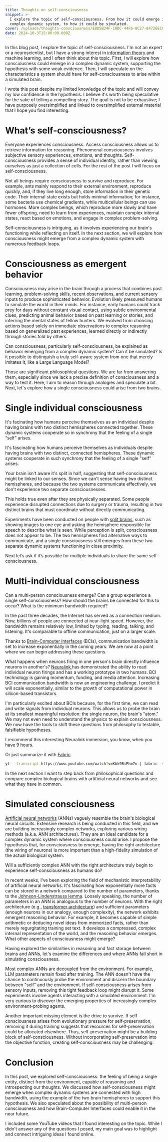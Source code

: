 ```yaml
---
title: Thoughts on self-consciousness
snippet: >-
  I explore the topic of self-consciousness. From how it could emerge in a
  complex dynamic system, to how it could be simulated.
cover: /uploads/thoughts-consciousness/E8D5B34F-10DC-44F6-8C27-84726ECC8782.webp
date: 2024-10-3T15:00:00.000Z
---
```


In this blog post, I explore the topic of self-consciousness. I'm not an expert or a neuroscientist, but I have a strong interest in [information theory ](https://en.wikipedia.org/wiki/Information_theory)and machine learning, and I often think about this topic. First, I will explore how consciousness could emerge in a complex dynamic system, supporting the hypothesis with some weak evidence. Then, I will speculate on the characteristics a system should have for self-consciousness to arise within a simulated brain.

I wrote this post despite my limited knowledge of the topic and will convey my low confidence in the hypothesis. I believe it's worth being speculative for the sake of telling a compelling story. The goal is not to be exhaustive; I have purposely oversimplified and linked to oversimplified external material that I hope you find interesting.

# What’s self-consciousness?

<Comment comment="definition of consciousness" />

Everyone experiences consciousness. Access consciousness allows us to retrieve information for reasoning. Phenomenal consciousness involves subjective sensory experiences, emotions, and thoughts. Self-consciousness provides a sense of individual identity, rather than viewing ourselves as just a collection of cells. For the rest of the post I will focus on self-consciousness.

Not all beings require consciousness to survive and reproduce. For example, ants mainly respond to their external environment, reproduce quickly, and, if they live long enough, store information in their genetic code. Their internal state exists but holds minimal information; for instance, some bacteria use chemical gradients, while multicellular beings can use hormones. More complex beings, which reproduce more slowly and have fewer offspring, need to learn from experiences, maintain complex internal states, react based on emotions, and engage in complex problem-solving.

Self-consciousness is intriguing, as it involves experiencing our brain's functioning while reflecting on itself. In the next section, we will explore how consciousness might emerge from a complex dynamic system with numerous feedback loops.

# Consciousness as emergent behavior

<Comment comment="consciousness arises from complexity" />

Consciousness may arise in the brain through a process that combines past learning, problem-solving skills, recent observations, and current sensory inputs to produce sophisticated behavior. Evolution likely pressured humans to simulate the world in their minds. For instance, early humans could track prey for days without constant visual contact, using subtle environmental clues, predicting animal behavior based on past learning or stories, and inferring the mental states of fellow hunters. We evolved from choosing actions based solely on immediate observations to complex reasoning based on generalized past experiences, learned directly or indirectly through stories told by others.

<VideoYoutube id="H6u0VBqNBQ8" />

<Comment comment="questions" />

Can consciousness, particularly self-consciousness, be explained as behavior emerging from a complex dynamic system? Can it be simulated? Is it possible to distinguish a truly self-aware system from one that merely imitates it, like a Large Language Model?

Those are significant philosophical questions. We are far from answering them, especially since we lack a precise definition of consciousness and a way to test it. Here, I aim to reason through analogies and speculate a bit. Next, let's explore how a single consciousness could arise from two brains.

# Single individual consciousness

<Comment comment="perceive as one while being two" />

It's facinating how humans perceive themselves as an individual despite having brains with two distinct hemispheres connected together. These dynamic systems cooperate so in synchrony that the feeling of a single “self” arises.

It's fascinating how humans perceive themselves as individuals despite having brains with two distinct, connected hemispheres. These dynamic systems cooperate in such synchrony that the feeling of a single "self" arises.

<Comment comment="sensory experience, illusion" />

Your brain isn't aware it's split in half, suggesting that self-consciousness might be linked to our senses. Since we can't sense having two distinct hemispheres, and because the two systems communicate effectively, we don't experience two separate consciousnesses.

This holds true even after they are physically separated. Some people experience disrupted connections due to surgery or trauma, resulting in two distinct brains that must coordinate without directly communicating.

Experiments have been conducted on people with [split brains](https://en.wikipedia.org/wiki/Split-brain), such as showing images to one eye and asking the hemisphere responsible for speech to describe what is seen. While perception is split, consciousness does not appear to be. The two hemispheres find alternative ways to communicate, and a single consciousness still emerges from these two separate dynamic systems functioning in close proximity.

Next let’s ask if it’s possible for multiple individuals to share the same self-consciousness.

# Multi-individual consciousness

<Comment comment="how multiple humans can perceive as one?" />

Can a multi-person consciousness emerge? Can a group experience a single self-consciousness? How should the brains be connected for this to occur? What is the minimum bandwidth required?

In the past three decades, the Internet has served as a connection medium. Now, billions of people are connected at near-light speed. However, the bandwidth remains relatively low, limited by typing, reading, talking, and listening. It's comparable to offline communication, just on a larger scale.

Thanks to [Brain-Computer Interfaces](https://en.wikipedia.org/wiki/Brain–computer_interface) (BCIs), communication bandwidth is set to increase exponentially in the coming years. We are now at a point where we can begin addressing these questions.

What happens when neurons firing in one person's brain directly influence neurons in another's? [Neuralink ](https://en.wikipedia.org/wiki/Neuralink)has demonstrated the ability to read individual neuron firings and has a working prototype in two humans. BCI technology is gaining momentum, funding, and media attention. Increasing BCI communication bandwidth is now an engineering challenge. I predict it will scale exponentially, similar to the growth of computational power in silicon-based transistors.

I'm particularly excited about BCIs because, for the first time, we can read and write signals from individual neurons. This allows us to probe the brain at its smallest meaningful resolution: the single neuron, the brain's "atom." We may not even need to understand the physics to explain consciousness. We now have the tools to shift these questions from philosophy to testable, falsifiable hypotheses.

I recommend this interesting Neuralink immersion, you know, when you have 9 hours.

<VideoYoutube id="Kbk9BiPhm7o" />

Or just summarize it with [Fabric](https://github.com/danielmiessler/fabric).

```bash
yt --transcript https://www.youtube.com/watch?v=Kbk9BiPhm7o | fabric -sp summarize
```

In the next section I want to step back from philosophical questions and compare complex biological brains with artificial neural networks and see what they have in common.

# Simulated consciousness

<Comment comment="dynamic system assumption" />

[Artificial neural networks](https://en.wikipedia.org/wiki/Neural_network_\(machine_learning\)) (ANNs) vaguely resemble the brain's biological neural circuits. Extensive research is being conducted in this field, and we are building increasingly complex networks, exploring various wiring methods (a.k.a. ANN architectures). They are an ideal candidate for a complex dynamic system where consciousness could arise. I propose the hypothesis that, for consciousness to emerge, having the right architecture (the wiring of neurons) is more important than a high-fidelity simulation of the actual biological system.

Will a sufficiently complex ANN with the right architecture truly begin to experience self-consciousness as humans do?

<Comment comment="analogy with mechanistic interpretability" />

In recent weeks, I've been exploring the field of mechanistic interpretability of artificial neural networks. It's fascinating how exponentially more facts can be stored in a network compared to the number of parameters, thanks to the [Johnson-Lindenstrauss lemma](https://en.wikipedia.org/wiki/Johnson–Lindenstrauss_lemma). Loosely speaking, the number of parameters in an ANN is analogous to the number of neurons. With the right architecture (e.g., [transformer architecture](https://en.wikipedia.org/wiki/Transformer_\(deep_learning_architecture\))) and sufficient parameters (enough neurons in our analogy, enough complexity), the network exhibits emergent reasoning behavior. For example, it becomes capable of simple arithmetic or deducing novel ideas from memorized facts, rather than merely regurgitating training set text. It develops a compressed, complex internal representation of the world, and the reasoning behavior emerges. What other aspects of consciousness might emerge?

<VideoYoutube id="9-Jl0dxWQs8" />

Having explored the similarities in reasoning and fact storage between brains and ANNs, let's examine the differences and where ANNs fall short in simulating consciousness.

<Comment comment="what’s missing" />

Most complex ANNs are decoupled from the environment. For example, LLM parameters remain fixed after training. The ANN doesn't have the chance to continuously probe the environment and discern the boundary between "self" and the environment. If self-consciousness arises from sensory inputs, removing this tight feedback loop might disrupt it. Some experiments involve agents interacting with a simulated environment. I'm very curious to discover the emerging properties of increasingly complex environment-probing agents.

Another important missing element is the drive to survive. If self-consciousness arises from evolutionary pressure for self-preservation, removing it during training suggests that resources for self-preservation could be allocated elsewhere. Thus, self-preservation might be a building block of self-consciousness. Without incorporating self-preservation into the objective function, creating self-consciousness may be challenging.

<VideoYoutube id="1kV-rZZw50Q" />

# Conclusion

In this post, we explored self-consciousness: the feeling of being a single entity, distinct from the environment, capable of reasoning and introspecting our thoughts. We discussed how self-consciousness might emerge when complex dynamic systems are connected with high bandwidth, using the example of the two brain hemispheres to support this hypothesis. We also speculated about the possibility of multi-person consciousness and how Brain-Computer Interfaces could enable it in the near future.

I included some YouTube videos that I found interesting on the topic. While I didn't answer any of the questions I posed, my main goal was to highlight and connect intriguing ideas I found online.
